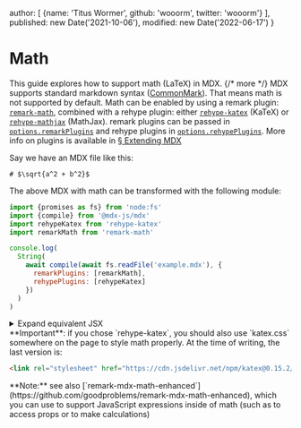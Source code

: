   author: [
    {name: 'Titus Wormer', github: 'wooorm', twitter: 'wooorm'}
  ],
  published: new Date('2021-10-06'),
  modified: new Date('2022-06-17')
}

# Math

This guide explores how to support math (LaTeX) in MDX. {/* more */}
MDX supports standard markdown syntax ([CommonMark][]).
That means math is not supported by default.
Math can be enabled by using a remark plugin: [`remark-math`][remark-math],
combined with a rehype plugin: either
[`rehype-katex`][rehype-katex] (KaTeX) or [`rehype-mathjax`][rehype-mathjax]
(MathJax).
remark plugins can be passed in
[`options.remarkPlugins`][options-remark-plugins] and rehype
plugins in [`options.rehypePlugins`][options-rehype-plugins].
More info on plugins is available in [§ Extending MDX][extend]

Say we have an MDX file like this:

```mdx path="example.mdx"
# $\sqrt{a^2 + b^2}$
```

The above MDX with math can be transformed with the following module:

```js path="example.js"
import {promises as fs} from 'node:fs'
import {compile} from '@mdx-js/mdx'
import rehypeKatex from 'rehype-katex'
import remarkMath from 'remark-math'

console.log(
  String(
    await compile(await fs.readFile('example.mdx'), {
      remarkPlugins: [remarkMath],
      rehypePlugins: [rehypeKatex]
    })
  )
)
```

<details>
  <summary>Expand equivalent JSX</summary>

  ```jsx path="output.jsx"
  <>
    <h1>
      <span className="math math-inline">
        <span className="katex">
          <span className="katex-mathml">
            <math xmlns="http://www.w3.org/1998/Math/MathML">…</math>
          </span>
          <span className="katex-html" aria-hidden="true">…</span>
        </span>
      </span>
    </h1>
  </>
  ```
</details>

<Note type="important">
  **Important**: if you chose `rehype-katex`, you should also use `katex.css`
  somewhere on the page to style math properly.
  At the time of writing, the last version is:

  ```html
  <link rel="stylesheet" href="https://cdn.jsdelivr.net/npm/katex@0.15.2/dist/katex.min.css" integrity="sha384-RZU/ijkSsFbcmivfdRBQDtwuwVqK7GMOw6IMvKyeWL2K5UAlyp6WonmB8m7Jd0Hn" crossorigin="anonymous">
  ```
</Note>

<Note type="info">
  **Note:** see also
  [`remark-mdx-math-enhanced`](https://github.com/goodproblems/remark-mdx-math-enhanced),
  which you can use to support JavaScript expressions inside of math (such as to
  access props or to make calculations)
</Note>

[commonmark]: https://spec.commonmark.org/current/

[remark-math]: https://github.com/remarkjs/remark-math/tree/main/packages/remark-math

[rehype-katex]: https://github.com/remarkjs/remark-math/tree/main/packages/rehype-katex

[rehype-mathjax]: https://github.com/remarkjs/remark-math/tree/main/packages/rehype-mathjax

[options-remark-plugins]: /packages/mdx/#optionsremarkplugins

[options-rehype-plugins]: /packages/mdx/#optionsrehypeplugins

[extend]: /docs/extending-mdx/
